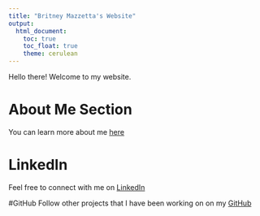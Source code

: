 ```yaml
---
title: "Britney Mazzetta's Website"
output: 
  html_document:
    toc: true
    toc_float: true
    theme: cerulean
---
```


Hello there! Welcome to my website. 



# About Me Section 
You can learn more about me [here](about_me.html)

# LinkedIn
Feel free to connect with me on [LinkedIn](https://www.linkedin.com/in/britneymazzetta/)

#GitHub
Follow other projects that I have been working on on my [GitHub](https://github.com/blm2156)